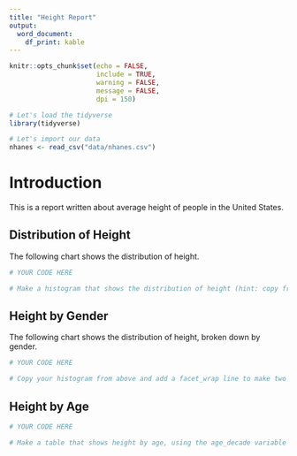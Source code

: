 ```yaml
---
title: "Height Report"
output: 
  word_document:
    df_print: kable
---
```


```r
knitr::opts_chunk$set(echo = FALSE,
                      include = TRUE,
                      warning = FALSE,
                      message = FALSE,
                      dpi = 150)
```

```r
# Let's load the tidyverse
library(tidyverse)

# Let's import our data
nhanes <- read_csv("data/nhanes.csv")
```


# Introduction

This is a report written about average height of people in the United States.

## Distribution of Height

The following chart shows the distribution of height.

```r
# YOUR CODE HERE

# Make a histogram that shows the distribution of height (hint: copy from the 04-data-visualization-exercises.Rmd file).
```

## Height by Gender

The following chart shows the distribution of height, broken down by gender.

```r
# YOUR CODE HERE

# Copy your histogram from above and add a facet_wrap line to make two charts, one for females and one for males.
```

## Height by Age

```r
# YOUR CODE HERE

# Make a table that shows height by age, using the age_decade variable to group_by before summarizing
```




